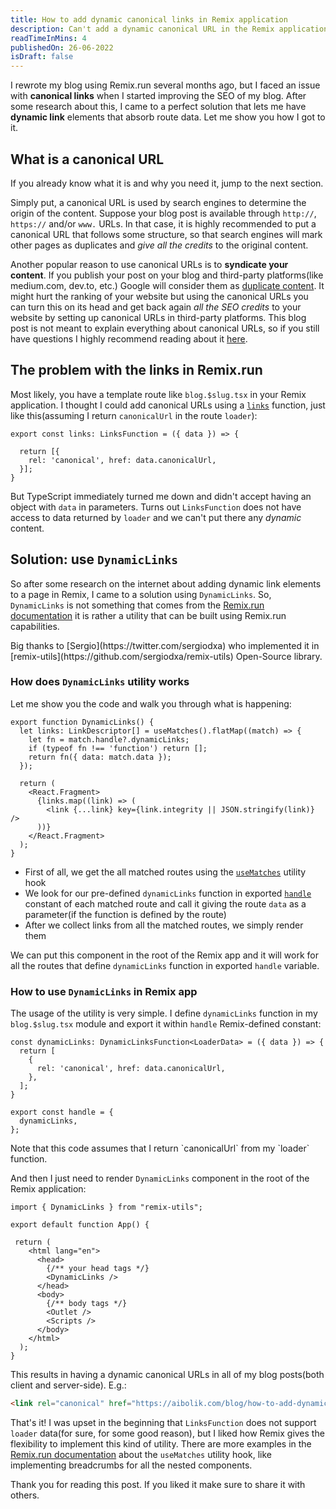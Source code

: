 ```yaml
---
title: How to add dynamic canonical links in Remix application
description: Can't add a dynamic canonical URL in the Remix application? In this post, I share how you can easily add dynamic links in Remix app
readTimeInMins: 4
publishedOn: 26-06-2022
isDraft: false
---
```


I rewrote my blog using Remix.run several months ago, but I faced an issue with **canonical links** when I started improving the SEO of my blog. After some research about this, I came to a perfect solution that lets me have **dynamic link** elements that absorb route data. Let me show you how I got to it.

## What is a canonical URL

<Callout>
  If you already know what it is and why you need it, jump to the next section.
</Callout>

Simply put, a canonical URL is used by search engines to determine the origin of the content. Suppose your blog post is available through `http://`, `https://` and/or `www.` URLs. In that case, it is highly recommended to put a canonical URL that follows some structure, so that search engines will mark other pages as duplicates and *give all the credits* to the original content.

Another popular reason to use canonical URLs is to **syndicate your content**. If you publish your post on your blog and third-party platforms(like medium.com, dev.to, etc.) Google will consider them as [duplicate content](https://moz.com/learn/seo/duplicate-content). It might hurt the ranking of your website but using the canonical URLs you can turn this on its head and get back again *all the SEO credits* to your website by setting up canonical URLs in third-party platforms. This blog post is not meant to explain everything about canonical URLs, so if you still have questions I highly recommend reading about it [here](https://developers.google.com/search/docs/advanced/crawling/consolidate-duplicate-urls).

## The problem with the links in Remix.run

Most likely, you have a template route like `blog.$slug.tsx` in your Remix application. I thought I could add canonical URLs using a [`links`](https://remix.run/docs/en/v1/api/conventions#links) function, just like this(assuming I return `canonicalUrl` in the route `loader`): 

```tsx
export const links: LinksFunction = ({ data }) => {

  return [{
    rel: 'canonical', href: data.canonicalUrl,
  }];
}
```

But TypeScript immediately turned me down and didn't accept having an object with `data` in parameters. Turns out `LinksFunction` does not have access to data returned by `loader` and we can't put there any *dynamic* content. 

## Solution: use `DynamicLinks`

So after some research on the internet about adding dynamic link elements to a page in Remix, I came to a solution using `DynamicLinks`. So, `DynamicLinks` is not something that comes from the [Remix.run documentation](https://remix.run/docs) it is rather a utility that can be built using Remix.run capabilities. 

<Callout>
  Big thanks to [Sergio](https://twitter.com/sergiodxa) who implemented it in [remix-utils](https://github.com/sergiodxa/remix-utils) Open-Source library. 
</Callout>

### How does `DynamicLinks` utility works

Let me show you the code and walk you through what is happening:

```tsx
export function DynamicLinks() {
  let links: LinkDescriptor[] = useMatches().flatMap((match) => {
    let fn = match.handle?.dynamicLinks;
    if (typeof fn !== 'function') return [];
    return fn({ data: match.data });
  });

  return (
    <React.Fragment>
      {links.map((link) => (
        <link {...link} key={link.integrity || JSON.stringify(link)} />
      ))}
    </React.Fragment>
  );
}
```

- First of all, we get the all matched routes using the [`useMatches`](https://remix.run/docs/en/v1/api/remix#usematches) utility hook
- We look for our pre-defined `dynamicLinks` function in exported [`handle`](https://remix.run/docs/en/v1/api/conventions#handle) constant of each matched route and call it giving the route `data` as a parameter(if the function is defined by the route)
- After we collect links from all the matched routes, we simply render them

We can put this component in the root of the Remix app and it will work for all the routes that define `dynamicLinks` function in exported `handle` variable.

### How to use `DynamicLinks` in Remix app

The usage of the utility is very simple. I define `dynamicLinks` function in my `blog.$slug.tsx` module and export it within `handle` Remix-defined constant:

```tsx
const dynamicLinks: DynamicLinksFunction<LoaderData> = ({ data }) => {
  return [
    {
      rel: 'canonical', href: data.canonicalUrl,
    },
  ];
}

export const handle = {
  dynamicLinks,
};
```

<Callout>
  Note that this code assumes that I return `canonicalUrl` from my `loader` function.
</Callout>

And then I just need to render `DynamicLinks` component in the root of the Remix application:

```tsx
import { DynamicLinks } from "remix-utils";

export default function App() {

 return (
    <html lang="en">
      <head>
        {/** your head tags */}
        <DynamicLinks />
      </head>
      <body>
        {/** body tags */}
        <Outlet />
        <Scripts />
      </body>
    </html>
  );
}
```

This results in having a dynamic canonical URLs in all of my blog posts(both client and server-side). E.g.:

```html
<link rel="canonical" href="https://aibolik.com/blog/how-to-add-dynamic-canonical-links-in-remix-application"/>
```

That's it! I was upset in the beginning that `LinksFunction` does not support `loader` data(for sure, for some good reason), but I liked how Remix gives the flexibility to implement this kind of utility. There are more examples in the [Remix.run documentation](https://remix.run/docs/en/v1/api/remix#usematches) about the `useMatches` utility hook, like implementing breadcrumbs for all the nested components. 

Thank you for reading this post. If you liked it make sure to share it with others.

